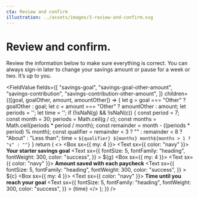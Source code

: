 ```yaml
---
cta: Review and confirm
illustration: ../assets/images/3-review-and-confirm.svg
---
```


# Review and confirm.

Review the information below to make sure everything is correct. You can always sign-in later to change your savings amount or pause for a week or two. It’s up to you.

<FieldValue
  fields={[
    "savings-goal",
    "savings-goal-other-amount",
    "savings-contribution",
    "savings-contribution-other-amount",
  ]}
  children={([goal, goalOther, amount, amountOther]) => {
    let g = goal === "Other" ? goalOther : goal;
    let c = amount === "Other" ? amountOther : amount;
    let periods = '';
    let time = '';
    if (!isNaN(g) && !isNaN(c)) {
      const period = 7;
      const month = 30;
      periods = Math.ceil(g / c);
      const months = Math.ceil(periods * period / month);
      const remainder = month - ((periods * period) % month);
      const qualifier = remainder < 3 ? "" : remainder < 8 ? "About" : "Less than";
      time = `${qualifier} ${months} month${months > 1 ? "s" : ""}`
    }
    return (
      <>
        <Box sx={{ my: 4 }}>
          <Text sx={{ color: "navy" }}>
            <strong>Your starter savings goal</strong>
          </Text>
          <Text
            sx={{
              fontSize: 5,
              fontFamily: "heading",
              fontWeight: 300,
              color: "success",
            }}
          >
            ${g}
          </Text>
        </Box>
        <Box sx={{ my: 4 }}>
          <Text sx={{ color: "navy" }}>
            <strong>Amount saved with each paycheck</strong>
          </Text>
          <Text
            sx={{
              fontSize: 5,
              fontFamily: "heading",
              fontWeight: 300,
              color: "success",
            }}
          >
            ${c}
          </Text>
        </Box>
        <Box sx={{ my: 4 }}>
          <Text sx={{ color: "navy" }}>
            <strong>Time until you reach your goal</strong>
          </Text>
          <Text
            sx={{
              fontSize: 5,
              fontFamily: "heading",
              fontWeight: 300,
              color: "success",
            }}
          >
            {time}
          </Text>
        </Box>
      </>
    );
  }}
/>
